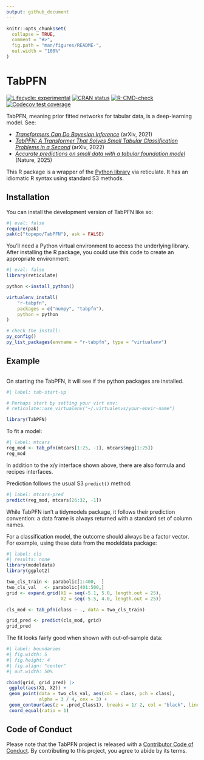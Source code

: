 ```yaml
---
output: github_document
---
```


<!-- README.md is generated from README.Rmd. Please edit that file -->

```r
knitr::opts_chunk$set(
  collapse = TRUE,
  comment = "#>",
  fig.path = "man/figures/README-",
  out.width = "100%"
)
```

# TabPFN

<!-- badges: start -->
[![Lifecycle: experimental](https://img.shields.io/badge/lifecycle-experimental-orange.svg)](https://lifecycle.r-lib.org/articles/stages.html#experimental)
[![CRAN status](https://www.r-pkg.org/badges/version/TabPFN)](https://CRAN.R-project.org/package=TabPFN)
[![R-CMD-check](https://github.com/topepo/TabPFN/actions/workflows/R-CMD-check.yaml/badge.svg)](https://github.com/topepo/TabPFN/actions/workflows/R-CMD-check.yaml)
[![Codecov test coverage](https://codecov.io/gh/topepo/TabPFN/branch/main/graph/badge.svg)](https://app.codecov.io/gh/topepo/TabPFN?branch=main)
<!-- badges: end -->

TabPFN, meaning prior fitted networks for tabular data, is a deep-learning model. See:

- [_Transformers Can Do Bayesian Inference_](https://arxiv.org/abs/2112.10510) (arXiv, 2021)
- [_TabPFN: A Transformer That Solves Small Tabular Classification Problems in a Second_](https://arxiv.org/abs/2207.01848) (arXiv, 2022)
- [_Accurate predictions on small data with a tabular foundation model_](https://scholar.google.com/scholar?hl=en&as_sdt=0%2C7&q=%22Accurate+predictions+on+small+data+with+a+tabular+foundation+model%22) (Nature, 2025)

This R package is a wrapper of the [Python library](https://github.com/PriorLabs/TabPFN) via reticulate. It has an idiomatic R syntax using standard S3 methods. 

## Installation

You can install the development version of TabPFN like so:

```r
#| eval: false
require(pak)
pak(c("topepo/TabPFN"), ask = FALSE)
```

You'll need a Python virtual environment to access the underlying library. After installing the R package, you could use this code to create an appropriate environment: 

```r
#| eval: false
library(reticulate)

python <-install_python()

virtualenv_install(
	"r-tabpfn",
	packages = c("numpy", "tabpfn"),
	python = python
)

# check the install:
py_config()
py_list_packages(envname = "r-tabpfn", type = "virtualenv")
```


## Example


```r

```

On starting the TabPFN, it will see if the python packages are installed. 

```r
#| label: tab-start-up

# Perhaps start by setting your virt env: 
# reticulate::use_virtualenv("~/.virtualenvs/your-envir-name")

library(TabPFN)
```

To fit a model: 

```r
#| label: mtcars
reg_mod <- tab_pfn(mtcars[1:25, -1], mtcars$mpg[1:25])
reg_mod
```

In addition to the x/y interface shown above, there are also formula and recipes interfaces. 

Prediction follows the usual S3 `predict()` method: 

```r
#| label: mtcars-pred
predict(reg_mod, mtcars[26:32, -1])
```

While TabPFN isn’t a tidymodels package, it follows their prediction convention: a data frame is always returned with a standard set of column names. 

For a classification model, the outcome should always be a factor vector. For example, using these data from the modeldata package: 

```r
#| label: cls
#| results: none
library(modeldata)
library(ggplot2)

two_cls_train <- parabolic[1:400,  ]
two_cls_val   <- parabolic[401:500,]
grid <- expand.grid(X1 = seq(-5.1, 5.0, length.out = 25), 
                    X2 = seq(-5.5, 4.0, length.out = 25))

cls_mod <- tab_pfn(class ~ ., data = two_cls_train)

grid_pred <- predict(cls_mod, grid)
grid_pred
```

The fit looks fairly good when shown with out-of-sample data: 

```r
#| label: boundaries
#| fig.width: 5
#| fig.height: 4
#| fig.align: "center"
#| out.width: 50%

cbind(grid, grid_pred) |>
 ggplot(aes(X1, X2)) + 
 geom_point(data = two_cls_val, aes(col = class, pch = class), 
            alpha = 3 / 4, cex = 3) +
 geom_contour(aes(z = .pred_Class1), breaks = 1/ 2, col = "black", linewidth = 1) +
 coord_equal(ratio = 1)
```

## Code of Conduct
  
Please note that the TabPFN project is released with a [Contributor Code of Conduct](https://contributor-covenant.org/version/2/1/CODE_OF_CONDUCT.html). By contributing to this project, you agree to abide by its terms.
